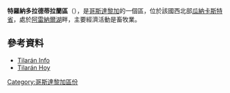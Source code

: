 '''特羅納多拉德蒂拉蘭區'''（{{lang-es|Tronadora}}），是[[哥斯達黎加|哥斯達黎加]]的一個區，位於該國西北部[[瓜納卡斯特省|瓜納卡斯特省]]，處於[[阿雷納爾湖|阿雷納爾湖]]畔，主要經濟活動是畜牧業。

==參考資料==
* [https://web.archive.org/web/20150214160142/http://tilaran.info/ Tilarán Info]
* [https://web.archive.org/web/20161123183345/http://tilaran.net/ Tilarán Hoy]

{{CostaRica-geo-stub}}
[[Category:哥斯達黎加區份|Category:哥斯達黎加區份]]